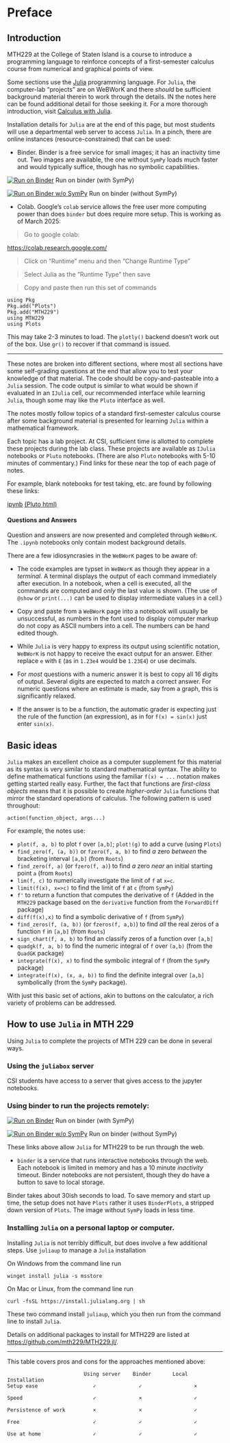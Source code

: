 # Preface {.unnumbered}


## Introduction


MTH229 at the College of Staten Island is a course to introduce a
programming language to reinforce concepts of a first-semester
calculus course from numerical and graphical points of view.

Some sections use the [Julia](http://julialang.org) programming
language. For `Julia`, the computer-lab "projects" are on WeBWorK and
there *should* be sufficient background material therein to work
through the details. IN the notes here can be found additional detail
for those seeking it. For a more thorough introduction, visit
[Calculus with Julia](http://calculuswithjulia.github.io).

Installation details for `Julia` are at the end of this page, but most students will
use a departmental web server to access `Julia`. In a pinch, there are online instances (resource-constrained) that can be used:

* Binder. Binder is a free service for small images; it has an inactivity time out. Two images are available, the one without `SymPy` loads much faster and would typically suffice, though has no symbolic capabilities.

[![Run on Binder](https://mybinder.org/badge_logo.svg)](https://mybinder.org/v2/gh/mth229/229-projects/lite?labpath=blank-notebook.ipynb) Run on binder (with SymPy)

[![Run on Binder w/o SymPy](https://mybinder.org/badge_logo.svg)](https://mybinder.org/v2/gh/mth229/MTH229Lite.jl/main?labpath=blank-notebook.ipynb) Run on binder (without SymPy)

* Colab. Google's `colab` service allows the free user more computing power than does `binder` but does require more setup. This is working as of March 2025:

> Go to google colab:

[https://colab.research.google.com/](https://colab.research.google.com/)


> Click on "Runtime" menu and then "Change Runtime Type"

> Select Julia as the "Runtime Type" then save


> Copy and paste then run this set of commands

```
using Pkg
Pkg.add("Plots")
Pkg.add("MTH229")
using MTH229
using Plots
```


This may take 2-3 minutes to load. The `plotly()` backend doesn't work out of the box. Use `gr()` to recover if that command is issued.



----

These  notes are broken into different sections, where most all sections
have some self-grading questions at the end that allow you to test
your knowledge of that material. The code should be copy-and-pasteable
into a `Julia` session. The code output is similar to what would be
shown if evaluated in an `IJulia` cell, our recommended interface while
learning `Julia`, though some may like the `Pluto` interface as well.

The notes mostly follow topics of a standard first-semester
calculus course after some background material is presented for
learning `Julia` within a mathematical framework.

Each topic has a lab project. At CSI, sufficient time is allotted to
complete these projects during the lab class. These projects are
available as `IJulia` notebooks or `Pluto` notebooks. (There are also
`Pluto` notebooks with 5-10 minutes of commentary.) Find links for
these near the top of each page of notes.


For example, blank notebooks for test taking, etc. are found by following these links:

[ipynb](https://raw.githubusercontent.com/mth229/229-projects/master/00-blank-notebook.ipynb)
[(Pluto html)](./229-projects/00-blank-notebook.html)

#### Questions and Answers

Question and answers are now presented and completed through  `WeBWorK`.
The  `.ipynb` notebooks  only contain modest background details.

There  are a few idiosyncrasies in the `WeBWorK` pages to be aware of:

*  The code examples  are typset in `WeBWorK` as though they  appear in  a *terminal*. A terminal displays  the output of  each  command immediately after execution. In a notebook,  when  a cell  is executed, all the  commands are computed and *only*  the  last  value is shown. (The use of `@show` or `print(...)` can be used to display intermediate values in a  cell.)

* Copy and paste from a `WeBWorK` page into a notebook will usually be unsuccessful, as  numbers  in the  font  used to display computer markup do not copy as ASCII numbers  into a cell. The numbers can be hand edited though.

* While `Julia` is very happy to express its output using scientific notation, `WeBWorK` is not happy to receive the exact output for an answer. Either replace `e` with `E` (as in `1.23e4` would be `1.23E4`) or use decimals.

* For *most* questions with a  numeric answer  it is best to  copy all  16 digits of output. Several  digits are expected to match a  correct answer. For numeric questions where an  estimate is made, say from a graph, this is  significantly relaxed.

* If the answer  is to  be a function, the  automatic grader is  expecting just  the  rule  of the function  (an expression), as in for `f(x) = sin(x)` just enter `sin(x)`.




## Basic ideas

`Julia` makes an excellent choice as a computer supplement for this
material as its syntax is very similar to standard mathematical
syntax. The ability to define mathematical functions using the
familiar `f(x) = ...` notation makes getting started really
easy. Further, the fact that functions are *first-class objects* means
that it is possible to create *higher-order* `Julia` functions that
mirror the standard operations of calculus. The following pattern is
used throughout:

```verbatim
action(function_object, args...)
```

For example, the notes use:

* `plot(f, a, b)` to plot `f` over `[a,b]`; `plot!(g)` to add a curve (using `Plots`)
* `find_zero(f, (a, b))` or `fzero(f, a, b)` to find *a* zero *between*  the bracketing interval `[a,b]` (from `Roots`)
* `find_zero(f, a)` (or `fzero(f, a)`) to find *a* zero *near* an  initial starting point `a` (from `Roots`)
* `lim(f, c)` to numerically investigate the limit of `f` at `x=c`.
* `limit(f(x), x=>c)` to find the limit of `f` at `c` (from `SymPy`)
* `f'`  to return a function that computes the derivative of `f` (Added in the `MTH229` package based on the `derivative` function from the `ForwardDiff` package)
* `diff(f(x),x)` to find a symbolic derivative of `f` (from `SymPy`)
* `find_zeros(f, (a, b))` (or `fzeros(f, a,b)`) to find *all* the real zeros of a function `f` in `[a,b]` (from `Roots`)
* `sign_chart(f, a, b)` to find an classify zeros of a function over `[a,b]`
* `quadgk(f, a, b)` to find the numeric integral of `f` over `(a,b)`
  (from the `QuadGK` package)
* `integrate(f(x), x)` to find the symbolic integral of `f` (from the `SymPy` package)
* `integrate(f(x), (x, a, b))` to find the definite integral over `[a,b]`
  symbolically (from the `SymPy` package).


With just this basic set of actions, akin to buttons on the calculator, a rich variety of problems can be addressed.


## How to use `Julia` in MTH 229


Using `Julia` to complete the projects of MTH 229 can be done in several ways.

### Using the `juliabox` server

CSI students have access to a server that gives access to the jupyter notebooks.

### Using binder to run the projects  remotely:


[![Run on Binder](https://mybinder.org/badge_logo.svg)](https://mybinder.org/v2/gh/mth229/229-projects/lite?labpath=blank-notebook.ipynb) Run on binder (with SymPy)

[![Run on Binder w/o SymPy](https://mybinder.org/badge_logo.svg)](https://mybinder.org/v2/gh/mth229/MTH229Lite.jl/main?labpath=blank-notebook.ipynb) Run on binder (without SymPy)

These links above allow `Julia` for MTH229 to be run through the web.

* `binder` is a service that runs interactive notebooks through the web. Each notebook is limited in memory and has a 10 minute *inactivity* timeout. Binder notebooks are not persistent, though they do have a button to save to local storage.

Binder takes about 30ish seconds to load.  To save memory and start up time, the setup does not have `Plots` rather it uses `BinderPlots`, a stripped down version of `Plots`. The image without `SymPy` loads in less time.


### Installing `Julia` on a personal laptop or computer.

Installing `Julia` is not terribly difficult, but does involve a few additional steps. Use `juliaup` to manage a `Julia` installation

On Windows from the command line run

```
winget install julia -s msstore
```

On Mac or Linux, from the command line run

```
curl -fsSL https://install.julialang.org | sh
```

These two command install `juliaup`, which you then run from the command line to install `Julia`.

Details on additional packages to install for MTH229 are listed at [https://github.com/mth229/MTH229.jl/](https://github.com/mth229/MTH229.jl/).




----

This table covers pros and cons for the  approaches mentioned above:

```
                         Using server    Binder       Local Installation
Setup ease                  ✓              ✓                 ×

Speed                       ✓              ×                 ✓

Persistence of work         ×              ×                 ✓

Free                        ✓              ✓                 ✓

Use at home                 ✓              ✓                 ✓
```
